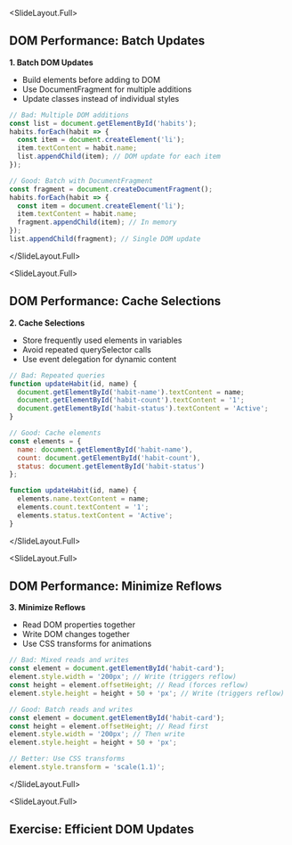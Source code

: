 
<SlideLayout.Full>
## DOM Performance: Batch Updates

**1. Batch DOM Updates**
- Build elements before adding to DOM
- Use DocumentFragment for multiple additions
- Update classes instead of individual styles

```javascript
// Bad: Multiple DOM additions
const list = document.getElementById('habits');
habits.forEach(habit => {
  const item = document.createElement('li');
  item.textContent = habit.name;
  list.appendChild(item); // DOM update for each item
});

// Good: Batch with DocumentFragment
const fragment = document.createDocumentFragment();
habits.forEach(habit => {
  const item = document.createElement('li');
  item.textContent = habit.name;
  fragment.appendChild(item); // In memory
});
list.appendChild(fragment); // Single DOM update
```
</SlideLayout.Full>

<SlideLayout.Full>
## DOM Performance: Cache Selections

**2. Cache Selections**
- Store frequently used elements in variables
- Avoid repeated querySelector calls
- Use event delegation for dynamic content

```javascript
// Bad: Repeated queries
function updateHabit(id, name) {
  document.getElementById('habit-name').textContent = name;
  document.getElementById('habit-count').textContent = '1';
  document.getElementById('habit-status').textContent = 'Active';
}

// Good: Cache elements
const elements = {
  name: document.getElementById('habit-name'),
  count: document.getElementById('habit-count'),
  status: document.getElementById('habit-status')
};

function updateHabit(id, name) {
  elements.name.textContent = name;
  elements.count.textContent = '1';
  elements.status.textContent = 'Active';
}
```
</SlideLayout.Full>

<SlideLayout.Full>
## DOM Performance: Minimize Reflows

**3. Minimize Reflows**
- Read DOM properties together
- Write DOM changes together
- Use CSS transforms for animations

```javascript
// Bad: Mixed reads and writes
const element = document.getElementById('habit-card');
element.style.width = '200px'; // Write (triggers reflow)
const height = element.offsetHeight; // Read (forces reflow)
element.style.height = height + 50 + 'px'; // Write (triggers reflow)

// Good: Batch reads and writes
const element = document.getElementById('habit-card');
const height = element.offsetHeight; // Read first
element.style.width = '200px'; // Then write
element.style.height = height + 50 + 'px';

// Better: Use CSS transforms
element.style.transform = 'scale(1.1)';
```
</SlideLayout.Full>

<SlideLayout.Full>
## Exercise: Efficient DOM Updates

<EfficientDOMUpdatesExercise />
</SlideLayout.Full>